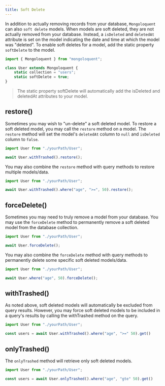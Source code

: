 ```yaml
---
title: Soft Delete
---
```



In addition to actually removing records from your database, `Mongoloquent` can also `soft delete` models. When models are soft deleted, they are not actually removed from your database. Instead, a `isDeleted` and `deletedAt` attribute is set on the model indicating the date and time at which the model was "deleted". To enable soft deletes for a model, add the static property `softDelete` to the model.

```js
import { Mongoloquent } from "mongoloquent";

class User extends Mongoloquent {
	static collection = "users";
	static softDelete = true;
}
```

> The static property softDelete will automatically add the isDeleted and deletedAt attributes to your model.

## restore()

Sometimes you may wish to "un-delete" a soft deleted model. To restore a soft deleted model, you may call the `restore` method on a model. The `restore` method will set the model's `deletedAt` column to `null` and `isDeleted` column to `false`.

```js
import User from "./yourPath/User";

await User.withTrashed().restore();
```

You may also combine the `restore` method with query methods to restore multiple models/data.

```js
import User from "./yourPath/User";

await User.withTrashed().where("age", ">=", 50).restore();
```

## forceDelete()

Sometimes you may need to truly remove a model from your database. You may use the `forceDelete` method to permanently remove a soft deleted model from the database collection.

```js
import User from "./yourPath/User";

await User.forceDelete();
```

You may also combine the `forceDelete` method with query methods to permanently delete some specific soft deleted models/data.

```js
import User from "./yourPath/User";

await User.where("age", 50).forceDelete();
```

## withTrashed()

As noted above, soft deleted models will automatically be excluded from query results. However, you may force soft deleted models to be included in a query's results by calling the withTrashed method on the query.

```js
import User from "./yourPath/User";

const users = await User.withTrashed().where("age", ">=" 50).get()
```

## onlyTrashed()

The `onlyTrashed` method will retrieve only soft deleted models.

```js
import User from "./yourPath/User";

const users = await User.onlyTrashed().where("age", "gte" 50).get()
```

<Sponsor />
